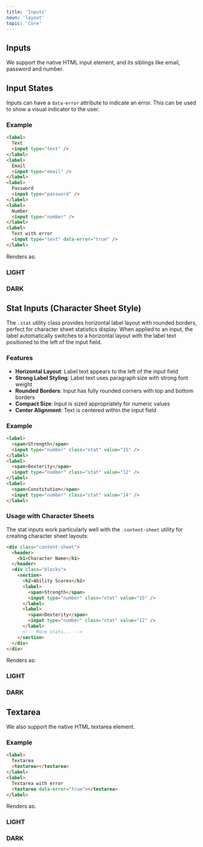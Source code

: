```yaml
---
title: 'Inputs'
noun: 'layout'
topic: 'Core'
---
```

<article class="column-l surface">

# Inputs

We support the native HTML input element, and its siblings like email, password and number.

## Input States

Inputs can have a `data-error` attribute to indicate an error. This can be used to show a visual indicator to the user.

### Example


```html
<label>
  Text
  <input type="text" />
</label>
<label>
  Email
  <input type="email" />
</label>
<label>
  Password
  <input type="password" />
</label>
<label>
  Number
  <input type="number" />
</label>
<label>
  Text with error
  <input type="text" data-error="true" />
</label>
```

Renders as:

<div class="grid two-col">
  <div class="light border border-radius p-1 surface">
    <h3>LIGHT</h3>
    <InputStatesDemo />
  </div>
  <div class="dark border border-radius p-1 surface">
    <h3>DARK</h3>
    <InputStatesDemo />
  </div>
</div>



## Stat Inputs (Character Sheet Style)

The `.stat` utility class provides horizontal label layout with rounded borders, perfect for character sheet statistics display. When applied to an input, the label automatically switches to a horizontal layout with the label text positioned to the left of the input field.

### Features

- **Horizontal Layout**: Label text appears to the left of the input field
- **Strong Label Styling**: Label text uses paragraph size with strong font weight
- **Rounded Borders**: Input has fully rounded corners with top and bottom borders
- **Compact Size**: Input is sized appropriately for numeric values
- **Center Alignment**: Text is centered within the input field

### Example


```html
<label>
  <span>Strength</span>
  <input type="number" class="stat" value="15" />
</label>
<label>
  <span>Dexterity</span>
  <input type="number" class="stat" value="12" />
</label>
<label>
  <span>Constitution</span>
  <input type="number" class="stat" value="14" />
</label>
```

### Usage with Character Sheets

The stat inputs work particularly well with the `.content-sheet` utility for creating character sheet layouts:

```html
<div class="content-sheet">
  <header>
    <h1>Character Name</h1>
  </header>
  <div class="blocks">
    <section>
      <h2>Ability Scores</h2>
      <label>
        <span>Strength</span>
        <input type="number" class="stat" value="15" />
      </label>
      <label>
        <span>Dexterity</span>
        <input type="number" class="stat" value="12" />
      </label>
      <!-- More stats... -->
    </section>
  </div>
</div>
```

Renders as:

<div class="grid two-col">
  <div class="light border border-radius p-1 surface">
    <h3>LIGHT</h3>
    <StatInputsDemo />
  </div>
  <div class="dark border border-radius p-1 surface">
    <h3>DARK</h3>
    <StatInputsDemo />
  </div>
</div>

## Textarea

We also support the native HTML textarea element.

### Example


```html
<label>
  Textarea
  <textarea></textarea>
</label>
<label>
  Textarea with error
  <textarea data-error="true"></textarea>
</label>
```

Renders as:

<div class="grid two-col">
  <div class="light border border-radius p-1 surface">
    <h3>LIGHT</h3>
    <TextareaDemo />
  </div>
  <div class="dark border border-radius p-1 surface">
    <h3>DARK</h3>
    <TextareaDemo />
  </div>
</div>

</article>